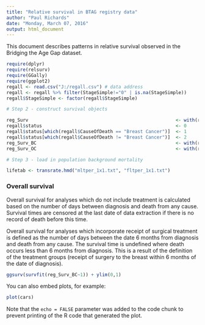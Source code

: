 ---
title: "Relative survival in BTAG registry data"
author: "Paul Richards"
date: "Monday, March 07, 2016"
output: html_document
---

This document describes patterns in relative survival observed in the Bridging the Age Gap dataset. 

```{r, include=FALSE}
require(dplyr)
require(relsurv)
require(GGally)
require(ggplot2)
regall <- read.csv("J:/regall.csv") # data address
regall <- regall %>% filter(StageSimple!="0" | is.na(StageSimple))
regall$StageSimple <- factor(regall$StageSimple)

# Step 2 - construct survival objects

reg_Surv                                                      <- with(regall, Surv(Survival, VitalStatus))
regall$status                                                 <- 0
regall$status[which(regall$CauseOfDeath == "Breast Cancer")]  <- 1
regall$status[which(regall$CauseOfDeath != "Breast Cancer")]  <- 2
reg_Surv_BC                                                   <- with(regall, Surv(Survival, status==1))
reg_Surv_OC                                                   <- with(regall, Surv(Survival, status==2))

# Step 3 - load in population background mortality

lifetab <- transrate.hmd("mltper_1x1.txt", "fltper_1x1.txt")
```


### Overall survival

Overall survival for analyses which do not include treatment is calculated based on the number of days between diagnosis and death from any cause. Survival times are censored at the last date of data extraction if there is no record of death before this time.

Overall survival for analyses which incorporate receipt of surgical treatment is defined as the number of days between the date 6 months from diagnosis and death from any cause. The survival time is undefined where death occurs less than 6 months from diagnosis. This is a result of the definition of the treatment groups (receipt of surgery to the breast within 6 months of the date of diagnosis).


```{r}
ggsurv(survfit(reg_Surv_BC~1)) + ylim(0,1)
```



You can also embed plots, for example:

```{r, echo=FALSE}
plot(cars)
```

Note that the `echo = FALSE` parameter was added to the code chunk to prevent printing of the R code that generated the plot.
